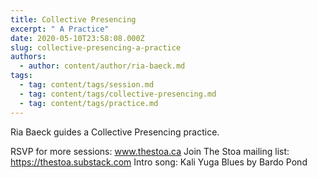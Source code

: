 ```yaml
---
title: Collective Presencing
excerpt: " A Practice"
date: 2020-05-10T23:58:08.000Z
slug: collective-presencing-a-practice
authors:
  - author: content/author/ria-baeck.md
tags:
  - tag: content/tags/session.md
  - tag: content/tags/collective-presencing.md
  - tag: content/tags/practice.md
---
```


Ria Baeck guides a Collective Presencing practice.

RSVP for more sessions: www.thestoa.ca
Join The Stoa mailing list: https://thestoa.substack.com
Intro song: Kali Yuga Blues by Bardo Pond
